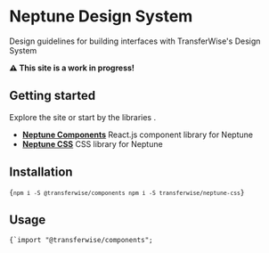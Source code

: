 
# Neptune Design System

Design guidelines for building interfaces with TransferWise's Design System

**⚠️ This site is a work in progress!**

## Getting started

Explore the site or start by the libraries .

- **[Neptune Components](https://github.com/transferwise/components)** React.js component library for Neptune
- **[Neptune CSS](https://github.com/transferwise/neptune-css)** CSS library for Neptune

## Installation

<Code lang="shell">{`npm i -S @transferwise/components
npm i -S transferwise/neptune-css`}</Code>

## Usage

<Code lang="javascript">{`import "@transferwise/components";
